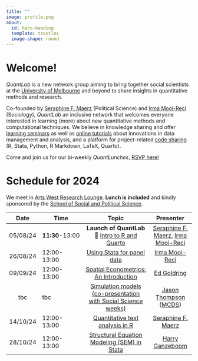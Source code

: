 ```yaml
---
title: ""
image: profile.png
about:
  id: hero-heading
  template: trestles
  image-shape: round
---
```


::: {#hero-heading}
# Welcome!

*QuantLab* is a new network group aiming to bring together social scientists at the [University of Melbourne](https://arts.unimelb.edu.au/school-of-social-and-political-sciences) and beyond to share insights in quantitative methods and research.

Co-founded by [Seraphine F. Maerz](https://seraphinem.github.io) (Political Science) and [Irma Mooi-Reci](https://irmamooireci.com/) (Sociology), *QuantLab* an inclusive network that welcomes everyone interested in learning (more) about new quantitative methods and computational techniques. We believe in knowledge sharing and offer [learning seminars](seminars24/index.qmd) as well as [online tutorials](blog.qmd) about innovations in data management and analysis, and a platform for project-related [code sharing](gitlink.qmd) (R, Stata, Python, R Markdown, LaTeX, Quarto).

Come and join us for our bi-weekly *QuantLunches*, [RSVP here!](mailto:seraphine.maerz@unimelb.edu.au)
:::

# Schedule for 2024

We meet in [Arts West Research Lounge](https://link.mazemap.com/C7N0Gq3W). **Lunch is included** and kindly sponsored by the [School of Social and Political Science](https://arts.unimelb.edu.au/school-of-social-and-political-sciences).

|   Date   | Time            |                                         Topic                                          |                          Presenter                           |
|:-------:|-----------|:--------------------------------:|:----------------:|
| 05/08/24 | **11:30**-13:00 | **Launch of QuantLab** **🎉** [Intro to R and Quarto ](seminars24/project_1/index.qmd) |               [Seraphine F. Maerz](https://seraphinem.github.io), [Irma Mooi-Reci](https://irmamooireci.com/)              |
| 26/08/24 | 12:00-13:00     |                   [Using Stata for panel data](seminars24/index.qmd)                   |                        [Irma Mooi-Reci](https://irmamooireci.com/)                        |
| 09/09/24 | 12:00-13:00     |       [Spatial Econometrics: An Introduction](seminars24/index.qmd)        |                [Ed Goldring](https://www.edwardgoldring.com/)                |
|   tbc    | tbc             | [Simulation models (co-presentation with Social Science weeks)](seminars24/index.qmd)  | [Jason Thompson](https://findanexpert.unimelb.edu.au/profile/769805-jason-thompson) ([MCDS](https://science.unimelb.edu.au/mcds)) |
| 14/10/24 | 12:00-13:00     |                [Quantitative text analysis in R](seminars24/index.qmd)                 |                      [Seraphine F. Maerz](https://seraphinem.github.io)                     |
| 28/10/24 | 12:00-13:00     |          [Structural Equation Modeling (SEM) in Stata](seminars24/index.qmd)           |                       [Harry Ganzeboom](http://www.harryganzeboom.nl/index.htm)                        |
